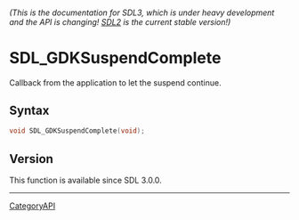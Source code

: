 ====== (This is the documentation for SDL3, which is under heavy development and the API is changing! [https://wiki.libsdl.org/SDL2/ SDL2] is the current stable version!) ======
= SDL_GDKSuspendComplete =

Callback from the application to let the suspend continue.

== Syntax ==

<syntaxhighlight lang='c'>
void SDL_GDKSuspendComplete(void);
</syntaxhighlight>

== Version ==

This function is available since SDL 3.0.0.

----
[[CategoryAPI]]


